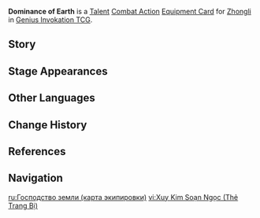 {{About|the [[Genius Invokation TCG]] Equipment Card|[[Zhongli]]'s [[4th Ascension Passive]]|Dominance of Earth}}
{{Genius Invokation TCG Infobox
|title     = Dominance of Earth
|id        = 216031
|image     = Dominance of Earth Equipment Card.png
|type      = Equipment Card
|group     = Talent;Combat Action
|character = Zhongli
|skill     = Dominus Lapidis: Striking Stone
|effect    = '''Combat Action''': When your active character is '''Zhongli''', equip this card.<br>After Zhongli equips this card, immediately use '''[[Dominus Lapidis: Striking Stone]]''' once.<br>When your Zhongli, who has this card equipped, has at least 7 HP, the DMG dealt by Zhongli and the {{color|Geo DMG}} from your Summons +1.
|matching  = 5
|element   = Geo
|source1   = Achieve victory within 6 Rounds in [[Genius Invokation TCG/Stage/Zhongli/Friendly Fracas|Friendly Fracas (Zhongli)]]
|source2   = Win with less than 2 characters defeated in [[Genius Invokation TCG/Stage/Zhongli/Friendly Fracas|Friendly Fracas (Zhongli)]]
}}
'''Dominance of Earth''' is a [[Talent Card|Talent]] [[Combat Action Card|Combat Action]] [[Equipment Card]] for [[Zhongli (Character Card)|Zhongli]] in [[Genius Invokation TCG]].

==Story==
{{Description|The vastness of rivers flows endless, perpetual upon the tapestry of eons.|title=Zhongli: Dominance of Earth}}

==Stage Appearances==
{{Genius Invokation TCG Stage Appearances}}

==Other Languages==
{{Other Languages|Dominance of Earth}}

==Change History==
{{Change History|3.7}}

==References==
{{Reflist}}

==Navigation==
{{Genius Invokation TCG Navbox|Equipment Card}}

[[ru:Господство земли (карта экипировки)]]
[[vi:Xuy Kim Soạn Ngọc (Thẻ Trang Bị)]]
